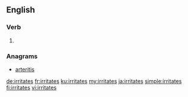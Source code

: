 ==English==

===Verb===
{{head|en}}

# {{en-third-person singular of|irritate}}

===Anagrams===
* [[arteritis#English|arteritis]]

[[de:irritates]]
[[fr:irritates]]
[[ku:irritates]]
[[my:irritates]]
[[ja:irritates]]
[[simple:irritates]]
[[fi:irritates]]
[[vi:irritates]]